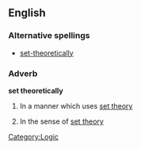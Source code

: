 ==English==

===Alternative spellings===
* [[set-theoretically]]

===Adverb===
'''set theoretically'''

# {{math}} In a manner which uses [[set theory]]
# {{math}} In the sense of [[set theory]]

{{en-adv-lacks-inflect}}

[[Category:Logic]]
